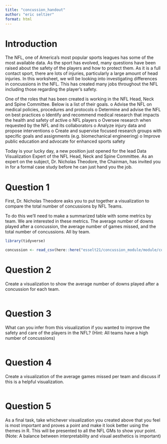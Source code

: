 ```yaml
---
title: "concussion_handout"
author: "eric seltzer"
format: html
---
```

# Introduction
The NFL, one of America's most popular sports leagues has some of the most available data. As the sport has evolved, many questions have been raised about the safety of the players and how to protect them. As it is a full contact sport, there are lots of injuries, particularly a large amount of head injuries. In this worksheet, we will be looking into investigating differences in concussions in the NFL. This has created many jobs throughout the NFL including those regarding the player’s safety.

One of the roles that has been created is working in the NFL Head, Neck and Spine Committee. Below is a list of their goals.
  o	Advise the NFL on medical policies, procedures and protocols
  o	Determine and advise the NFL on best practices
  o	Identify and recommend medical research that impacts the health and safety of active
  o	NFL players
  o	Oversee research when requested by the NFL and its collaborators
  o	Analyze injury data and propose interventions
  o	Create and supervise focused research groups with specific goals and assignments (e.g. biomechanical engineering)
  o	Improve public education and advocate for enhanced sports safety
  
Today is your lucky day, a new position just opened for the lead Data Visualization Expert of the NFL Head, Neck and Spine Committee. As an expert on the subject, Dr. Nicholas Theodore, the Chairman, has invited you in for a formal case study before he can just hand you the job.

# Question 1
First, Dr. Nicholas Theodore asks you to put together a visualization to compare the total number of concussions by NFL Teams. 

To do this we'll need to make a summarized table with some metrics by team. We are interested in these metrics. The average number of downs played after a concussion, the average number of games missed, and the total number of concussions. All by team.
```r
library(tidyverse)
```

```r
concussion <- read_csv(here::here("esselt21/concussion_module/module/concussion.csv"))
```

# Question 2
Create a visualization to show the average number of downs played after a concussion for each team.
```r

```

# Question 3
What can you infer from this visualization if you wanted to improve the safety and care of the players in the NFL? (Hint: All teams have a high number of concussions)
```r

```

# Question 4
Create a visualization of the average games missed per team and discuss if this is a helpful visualization.
```r

```

# Question 5
As a final task, take whichever visualization you created above that you feel is most important and proves a point and make it look better using the themes in R. This will be presented to all the NFL GMs to show your point. (Note: A balance between interpretability and visual aesthetics is important)
```r

```

